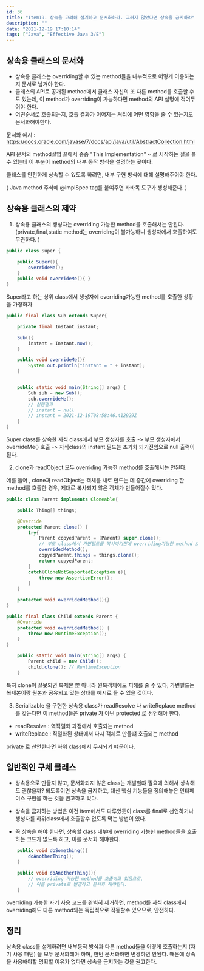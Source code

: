 ```yaml
---
id: 36
title: "Item19. 상속을 고려해 설계하고 문서화하라. 그러지 않았다면 상속을 금지하라"
description: ""
date: "2021-12-19 17:10:14"
tags: ["Java", "Effective Java 3/E"]
---
```

## 상속용 클래스의 문서화 

- 상속용 클래스는 overriding할 수 있는 method들을 내부적으로 어떻게 이용하는 지 문서로 남겨야 한다. 
- 클래스의 API로 공개된 method에서 클래스 자신의 또 다른 method를 호출할 수도 있는데, 이 method가 overriding이 가능하다면 method의 API 설명에 적어두어야 한다. 
- 어떤순서로 호출되는지, 호출 결과가 이어지는 처리에 어떤 영향을 줄 수 있는지도 문서화해야한다. 


문서화 예시 : https://docs.oracle.com/javase/7/docs/api/java/util/AbstractCollection.html

API 문서의 method설명 끝에서 종종 "This Implementation" ~ 로 시작하는 절을 볼 수 있는데 이 부분이 method의 내부 동작 방식을 설명하는 곳이다.

클래스를 안전하게 상속할 수 있도록 하려면, 내부 구현 방식에 대해 설명해주어야 한다. 

( Java method 주석에 @implSpec tag를 붙여주면 자바독 도구가 생성해준다. )



## 상속용 클래스의 제약 

1. 상속용 클래스의 생성자는 overriding 가능한 method를 호출해서는 안된다. 
   (private,final,static method는 overriding이 불가능하니 생성자에서 호출하여도 무관하다. )

```java
public class Super {

    public Super(){
        overrideMe();
    }
    public void overrideMe(){ }
}

```
Super라고 하는 상위 class에서 생성자에 overriding가능한 method를 호출한 상황을 가정하자 

```java
public final class Sub extends Super{

    private final Instant instant;

    Sub(){
        instant = Instant.now();
    }

    public void overrideMe(){
        System.out.println("instant = " + instant);
    }


    public static void main(String[] args) {
        Sub sub = new Sub();
        sub.overrideMe(); 
        // 실행결과 
        // instant = null
        // instant = 2021-12-19T08:58:46.412929Z
    }
}

```
Super class를 상속한 자식 class에서 부모 생성자를 호출 -> 부모 생성자에서 overrideMe() 호출 -> 자식class의 instant 필드는 초기화 되기전임으로 null 출력이 된다. 

2. clone과 readObject 모두 overriding 가능한 method를 호출해서는 안된다. 

예를 들어 , clone과 readObject는 객체를 새로 만드는 데 중간에 overriding 한 method를 호출한 경우, 제대로 복사되지 않은 객체가 만들어질수 있다. 

```java
public class Parent implements Cloneable{

    public Thing[] things;

    @Override
    protected Parent clone() {
        try{
            Parent copyedParent = (Parent) super.clone();
            // 부모 class에서 가변필드를 복사하기전에 overriding가능한 method 호출 
            overridedMethod();
            copyedParent.things = things.clone();
            return copyedParent;
        }
        catch(CloneNotSupportedException e){
            throw new AssertionError();
        }
    }

    protected void overridedMethod(){}
}
```

```java
public final class Child extends Parent {
    @Override
    protected void overridedMethod() {
        throw new RuntimeException();
    }
}
```

```java
    public static void main(String[] args) {
        Parent child = new Child();
        child.clone(); // RuntimeException 
    }
```

특히 clone이 잘못되면 복제본 뿐 아니라 원복객체에도 피해를 줄 수 있다, 가변필드는 복제본이랑 원본과 공유되고 있는 상태를 예시로 들 수 있을 것이다. 

3. Serializable 을 구현한 상속용 class가 readResolve 나 writeReplace method를 갖는다면 이 method들은 private 가 아닌 protected 로 선언해야 한다.
* readResolve : 역직렬화 과정에서 호출되는 method
* writeReplace : 직렬화된 상태에서 다시 객체로 만들떄 호출되는 method 

private 로 선언한다면 하위 class에서 무시되기 떄문이다. 

## 일반적인 구체 클래스

- 상속용으로 만들지 않고, 문서화되지 않은 class는 개발할떄 필요에 의해서 상속해도 괜찮을까?  되도록이면 상속을 금지하고, 대신 핵심 기능들을 정의해놓은 인터페이스 구현을 하는 것을 권고하고 있다.  

- 상속을 금지하는 방법은 이전 item에서도 다루었듯이 class를 final로 선언하거나 생성자를 하위class에서 호출할수 없도록 막는 방법이 있다. 


- 꼭 상속을 해야 한다면, 상속할 class 내부에 overriding 가능한 method들을 호출하는 코드가 없도록 하고, 이를 문서화 해야한다. 


```java
    public void doSomething(){
        doAnotherThing();
    }

    public void doAnotherThing(){
        // overriding 가능한 method를 호출하고 있음으로, 
        // 이를 private로 변경하고 문서화 해야한다. 
    }
```

overriding 가능한 자기 사용 코드를 완벽히 제거하면, method를 자식 class에서 overriding해도 다른 method와는 독립적으로 작동할수 있으므로, 안전하다. 


## 정리 

상속용 class를 설계하려면 내부동작 방식과 다른 method들을 어떻게 호출하는지 (자기 사용 패턴) 을 모두 문서화해야 하며, 한번 문서화하면 변경하면 안된다. 때문에 상속을 사용해야할 명확할 이유가 없다면 상속을 금지하는 것을 권고한다.
